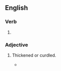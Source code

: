 ==English==

===Verb===
{{head|en|verb form}}

# {{en-past of|clabber}}
#: {{ux|en|He '''clabbered''' the milk.}}

===Adjective===
{{en-adj}}

# Thickened or curdled.
#: {{ux|en|The milk became '''clabbered'''.}}
#* {{quote-book|en|author={{w|Isabel Wilkerson}}|title=The Warmth of Other Suns|publisher=Vintage Books|year=2010|page=82|text=He churned the milk as it soured and '''clabbered'''.}}